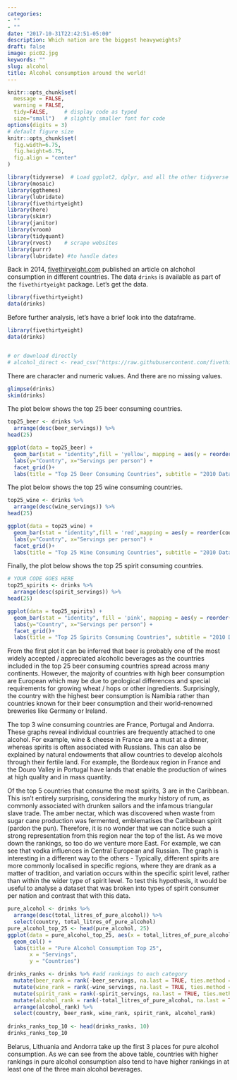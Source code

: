```yaml
---
categories:
- ""
- ""
date: "2017-10-31T22:42:51-05:00"
description: Which nation are the biggest heavyweights?
draft: false
image: pic02.jpg
keywords: ""
slug: alcohol
title: Alcohol consumption around the world!
---
```

```r
knitr::opts_chunk$set(
  message = FALSE, 
  warning = FALSE, 
  tidy=FALSE,     # display code as typed
  size="small")   # slightly smaller font for code
options(digits = 3)
# default figure size
knitr::opts_chunk$set(
  fig.width=6.75, 
  fig.height=6.75,
  fig.align = "center"
)
```

```r
library(tidyverse)  # Load ggplot2, dplyr, and all the other tidyverse packages
library(mosaic)
library(ggthemes)
library(lubridate)
library(fivethirtyeight)
library(here)
library(skimr)
library(janitor)
library(vroom)
library(tidyquant)
library(rvest)    # scrape websites
library(purrr)  
library(lubridate) #to handle dates
```

Back in 2014, [fivethiryeight.com](https://fivethirtyeight.com/features/dear-mona-followup-where-do-people-drink-the-most-beer-wine-and-spirits/) published an article on alchohol consumption in different countries. The data `drinks` is available as part of the `fivethirtyeight` package. Let's get the data.

```r
library(fivethirtyeight)
data(drinks)
```

Before further analysis, let's have a brief look into the dataframe.

```r
library(fivethirtyeight)
data(drinks)


# or download directly
# alcohol_direct <- read_csv("https://raw.githubusercontent.com/fivethirtyeight/data/master/alcohol-consumption/drinks.csv")

```

There are character and numeric values. And there are no missing values.

```r

glimpse(drinks)
skim(drinks)

```

The plot below shows the top 25 beer consuming countries.

```r

top25_beer <- drinks %>% 
  arrange(desc(beer_servings)) %>% 
head(25)

ggplot(data = top25_beer) + 
  geom_bar(stat = "identity",fill = 'yellow', mapping = aes(y = reorder(country, beer_servings), x = beer_servings))+
  labs(y="Country", x="Servings per person") + 
  facet_grid()+
  labs(title = "Top 25 Beer Consuming Countries", subtitle = "2010 Data, servings per person")

```

The plot below shows the top 25 wine consuming countries.

```r

top25_wine <- drinks %>% 
  arrange(desc(wine_servings)) %>% 
head(25)

ggplot(data = top25_wine) + 
  geom_bar(stat = "identity",fill = 'red',mapping = aes(y = reorder(country, wine_servings), x = wine_servings))+
  labs(y="Country", x="Servings per person") + 
  facet_grid()+
  labs(title = "Top 25 Wine Consuming Countries", subtitle = "2010 Data, servings per person")

```

Finally, the plot below shows the top 25 spirit consuming countries.

```r
# YOUR CODE GOES HERE
top25_spirits <- drinks %>% 
  arrange(desc(spirit_servings)) %>% 
head(25)

ggplot(data = top25_spirits) + 
  geom_bar(stat = "identity", fill = 'pink', mapping = aes(y = reorder(country, spirit_servings), x = spirit_servings))+
  labs(y="Country", x="Servings per person") + 
  facet_grid()+
  labs(title = "Top 25 Spirits Consuming Countries", subtitle = "2010 Data, servings per person")

```

From the first plot it can be inferred that beer is probably one of the most widely accepted / appreciated alcoholic beverages as the countries included in the top 25 beer consuming countries spread across many continents. However, the majority of countries with high beer consumption are European which may be due to geological differences and special requirements for growing wheat / hops or other ingredients. Surprisingly, the country with the highest beer consumption is Namibia rather than countries known for their beer consumption and their world-renowned breweries like Germany or Ireland.

The top 3 wine consuming countries are France, Portugal and Andorra. These graphs reveal individual countries are frequently attached to one alcohol. For example, wine & cheese in France are a must at a dinner, whereas spirits is often associated with Russians. This can also be explained by natural endowments that allow countries to develop alcohols through their fertile land. For example, the Bordeaux region in France and the Douro Valley in Portugal have lands that enable the production of wines at high quality and in mass quantity.

Of the top 5 countries that consume the most spirits, 3 are in the Caribbean. This isn't entirely surprising, considering the murky history of rum, as commonly associated with drunken sailors and the infamous triangular slave trade. The amber nectar, which was discovered when waste from sugar cane production was fermented, emblematises the Caribbean spirit (pardon the pun). Therefore, it is no wonder that we can notice such a strong representation from this region near the top of the list. As we move down the rankings, so too do we venture more East. For example, we can see that vodka influences in Central European and Russian. The graph is interesting in a different way to the others - Typically, different spirits are more commonly localised in specific regions, where they are drank as a matter of tradition, and variation occurs within the specific spirit level, rather than within the wider type of spirit level. To test this hypothesis, it would be useful to analyse a dataset that was broken into types of spirit consumer per nation and contrast that with this data.


```r
pure_alcohol <- drinks %>%
  arrange(desc(total_litres_of_pure_alcohol)) %>%
  select(country, total_litres_of_pure_alcohol)
pure_alcohol_top_25 <- head(pure_alcohol, 25)
ggplot(data = pure_alcohol_top_25, aes(x = total_litres_of_pure_alcohol, y = reorder(country, total_litres_of_pure_alcohol))) + 
  geom_col() + 
  labs(title = "Pure Alcohol Consumption Top 25", 
       x = "Servings",
       y = "Countries")
```

```r
drinks_ranks <- drinks %>% #add rankings to each category 
  mutate(beer_rank = rank(-beer_servings, na.last = TRUE, ties.method = "random")) %>%
  mutate(wine_rank = rank(-wine_servings, na.last = TRUE, ties.method = "random")) %>%
  mutate(spirit_rank = rank(-spirit_servings, na.last = TRUE, ties.method = "random")) %>%
  mutate(alcohol_rank = rank(-total_litres_of_pure_alcohol, na.last = TRUE, ties.method = "random")) %>%
  arrange(alcohol_rank) %>%
  select(country, beer_rank, wine_rank, spirit_rank, alcohol_rank)
 
drinks_ranks_top_10 <- head(drinks_ranks, 10)
drinks_ranks_top_10
```

Belarus, Lithuania and Andorra take up the first 3 places for pure alcohol consumption. As we can see from the above table, countries with higher rankings in pure alcohol consumption also tend to have higher rankings in at least one of the three main alcohol beverages. 
